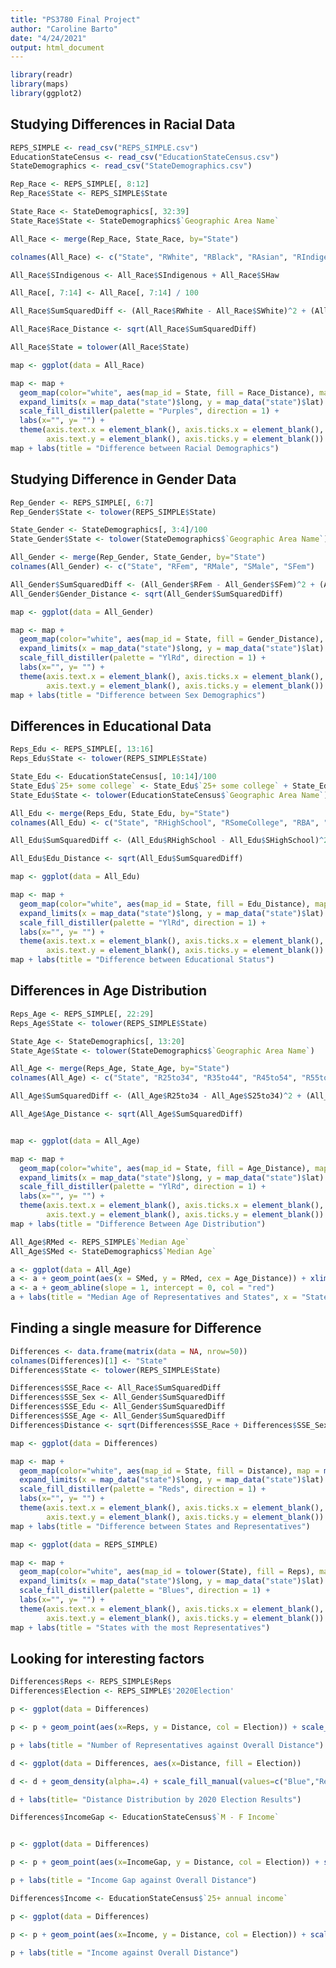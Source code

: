 ---
title: "PS3780 Final Project"
author: "Caroline Barto"
date: "4/24/2021"
output: html_document
---

```{r setup, include=FALSE}
library(readr)
library(maps)
library(ggplot2)
```


## Studying Differences in Racial Data

```{r}

REPS_SIMPLE <- read_csv("REPS_SIMPLE.csv")
EducationStateCensus <- read_csv("EducationStateCensus.csv")
StateDemographics <- read_csv("StateDemographics.csv")

Rep_Race <- REPS_SIMPLE[, 8:12]
Rep_Race$State <- REPS_SIMPLE$State

State_Race <- StateDemographics[, 32:39]
State_Race$State <- StateDemographics$`Geographic Area Name`

All_Race <- merge(Rep_Race, State_Race, by="State")

colnames(All_Race) <- c("State", "RWhite", "RBlack", "RAsian", "RIndigenous", "RHispanic", "SHispanic", "SWhite", "SBlack", "SIndigenous", "SAsian", "SHaw", "SOther", "SMixed")

All_Race$SIndigenous <- All_Race$SIndigenous + All_Race$SHaw

All_Race[, 7:14] <- All_Race[, 7:14] / 100

All_Race$SumSquaredDiff <- (All_Race$RWhite - All_Race$SWhite)^2 + (All_Race$RBlack - All_Race$SBlack)^2 + (All_Race$RAsian - All_Race$SAsian)^2 + (All_Race$RIndigenous - All_Race$SIndigenous)^2 + (All_Race$RHispanic - All_Race$SHispanic)^2 

All_Race$Race_Distance <- sqrt(All_Race$SumSquaredDiff)

All_Race$State = tolower(All_Race$State)

map <- ggplot(data = All_Race)

map <- map +
  geom_map(color="white", aes(map_id = State, fill = Race_Distance), map = map_data("state"), show.legend = TRUE) +
  expand_limits(x = map_data("state")$long, y = map_data("state")$lat) +
  scale_fill_distiller(palette = "Purples", direction = 1) +
  labs(x="", y= "") +
  theme(axis.text.x = element_blank(), axis.ticks.x = element_blank(),
        axis.text.y = element_blank(), axis.ticks.y = element_blank())
map + labs(title = "Difference between Racial Demographics")


```

## Studying Difference in Gender Data
```{r}
Rep_Gender <- REPS_SIMPLE[, 6:7]
Rep_Gender$State <- tolower(REPS_SIMPLE$State)

State_Gender <- StateDemographics[, 3:4]/100
State_Gender$State <- tolower(StateDemographics$`Geographic Area Name`)

All_Gender <- merge(Rep_Gender, State_Gender, by="State")
colnames(All_Gender) <- c("State", "RFem", "RMale", "SMale", "SFem")

All_Gender$SumSquaredDiff <- (All_Gender$RFem - All_Gender$SFem)^2 + (All_Gender$RMale - All_Gender$SMale)^2
All_Gender$Gender_Distance <- sqrt(All_Gender$SumSquaredDiff)

map <- ggplot(data = All_Gender)

map <- map +
  geom_map(color="white", aes(map_id = State, fill = Gender_Distance), map = map_data("state"), show.legend = TRUE) +
  expand_limits(x = map_data("state")$long, y = map_data("state")$lat) +
  scale_fill_distiller(palette = "YlRd", direction = 1) +
  labs(x="", y= "") +
  theme(axis.text.x = element_blank(), axis.ticks.x = element_blank(),
        axis.text.y = element_blank(), axis.ticks.y = element_blank())
map + labs(title = "Difference between Sex Demographics")

```

## Differences in Educational Data

```{r}

Reps_Edu <- REPS_SIMPLE[, 13:16]
Reps_Edu$State <- tolower(REPS_SIMPLE$State)

State_Edu <- EducationStateCensus[, 10:14]/100
State_Edu$`25+ some college` <- State_Edu$`25+ some college` + State_Edu$`25+ AS`
State_Edu$State <- tolower(EducationStateCensus$`Geographic Area Name`)

All_Edu <- merge(Reps_Edu, State_Edu, by="State")
colnames(All_Edu) <- c("State", "RHighSchool", "RSomeCollege", "RBA", "RMAorHigher", "SHighSchool", "SSomeCollege", "SAS", "SBA", "SMAorHigher")

All_Edu$SumSquaredDiff <- (All_Edu$RHighSchool - All_Edu$SHighSchool)^2 + (All_Edu$RSomeCollege - All_Edu$SSomeCollege)^2 + (All_Edu$RBA - All_Edu$SBA)^2 + (All_Edu$RMAorHigher - All_Edu$SMAorHigher)^2

All_Edu$Edu_Distance <- sqrt(All_Edu$SumSquaredDiff)

map <- ggplot(data = All_Edu)

map <- map +
  geom_map(color="white", aes(map_id = State, fill = Edu_Distance), map = map_data("state"), show.legend = TRUE) +
  expand_limits(x = map_data("state")$long, y = map_data("state")$lat) +
  scale_fill_distiller(palette = "YlRd", direction = 1) +
  labs(x="", y= "") +
  theme(axis.text.x = element_blank(), axis.ticks.x = element_blank(),
        axis.text.y = element_blank(), axis.ticks.y = element_blank())
map + labs(title = "Difference between Educational Status")

```

## Differences in Age Distribution

```{r}
Reps_Age <- REPS_SIMPLE[, 22:29]
Reps_Age$State <- tolower(REPS_SIMPLE$State)

State_Age <- StateDemographics[, 13:20]
State_Age$State <- tolower(StateDemographics$`Geographic Area Name`)

All_Age <- merge(Reps_Age, State_Age, by="State")
colnames(All_Age) <- c("State", "R25to34", "R35to44", "R45to54", "R55to59", "R60to64", "R65to74", "R75to84", "R85Over", "S25to34", "S35to44", "S45to54", "S55to59", "S60to64", "S65to74", "S75to84", "S85Over")

All_Age$SumSquaredDiff <- (All_Age$R25to34 - All_Age$S25to34)^2 + (All_Age$R35to44 - All_Age$S35to44)^2  + (All_Age$R45to54 - All_Age$S45to54)^2  + (All_Age$R55to59 - All_Age$S55to59)^2 + (All_Age$R60to64 - All_Age$S60to64)^2 + (All_Age$R65to74 - All_Age$S65to74)^2 + (All_Age$R75to84 - All_Age$S75to84)^2 + (All_Age$R85Over - All_Age$S85Over)^2

All_Age$Age_Distance <- sqrt(All_Age$SumSquaredDiff)


map <- ggplot(data = All_Age)

map <- map +
  geom_map(color="white", aes(map_id = State, fill = Age_Distance), map = map_data("state"), show.legend = TRUE) +
  expand_limits(x = map_data("state")$long, y = map_data("state")$lat) +
  scale_fill_distiller(palette = "YlRd", direction = 1) +
  labs(x="", y= "") +
  theme(axis.text.x = element_blank(), axis.ticks.x = element_blank(),
        axis.text.y = element_blank(), axis.ticks.y = element_blank())
map + labs(title = "Difference Between Age Distribution")

All_Age$RMed <- REPS_SIMPLE$`Median Age`
All_Age$SMed <- StateDemographics$`Median Age`

a <- ggplot(data = All_Age)
a <- a + geom_point(aes(x = SMed, y = RMed, cex = Age_Distance)) + xlim(30, 50) + ylim(30, 80)
a <- a + geom_abline(slope = 1, intercept = 0, col = "red") 
a + labs(title = "Median Age of Representatives and States", x = "State Median Age", y = "Representatives Median Age")


```


## Finding a single measure for Difference

```{r}
Differences <- data.frame(matrix(data = NA, nrow=50))
colnames(Differences)[1] <- "State"
Differences$State <- tolower(REPS_SIMPLE$State)

Differences$SSE_Race <- All_Race$SumSquaredDiff
Differences$SSE_Sex <- All_Gender$SumSquaredDiff
Differences$SSE_Edu <- All_Gender$SumSquaredDiff
Differences$SSE_Age <- All_Gender$SumSquaredDiff
Differences$Distance <- sqrt(Differences$SSE_Race + Differences$SSE_Sex + Differences$SSE_Edu + Differences$SSE_Age)

map <- ggplot(data = Differences)

map <- map +
  geom_map(color="white", aes(map_id = State, fill = Distance), map = map_data("state"), show.legend = TRUE) +
  expand_limits(x = map_data("state")$long, y = map_data("state")$lat) +
  scale_fill_distiller(palette = "Reds", direction = 1) +
  labs(x="", y= "") +
  theme(axis.text.x = element_blank(), axis.ticks.x = element_blank(),
        axis.text.y = element_blank(), axis.ticks.y = element_blank())
map + labs(title = "Difference between States and Representatives")
```


```{r}

map <- ggplot(data = REPS_SIMPLE)

map <- map +
  geom_map(color="white", aes(map_id = tolower(State), fill = Reps), map = map_data("state"), show.legend = TRUE) +
  expand_limits(x = map_data("state")$long, y = map_data("state")$lat) +
  scale_fill_distiller(palette = "Blues", direction = 1) +
  labs(x="", y= "") +
  theme(axis.text.x = element_blank(), axis.ticks.x = element_blank(),
        axis.text.y = element_blank(), axis.ticks.y = element_blank())
map + labs(title = "States with the most Representatives")
```

## Looking for interesting factors

```{r}
Differences$Reps <- REPS_SIMPLE$Reps
Differences$Election <- REPS_SIMPLE$'2020Election'

p <- ggplot(data = Differences)

p <- p + geom_point(aes(x=Reps, y = Distance, col = Election)) + scale_color_manual(values=c("Blue","Red"))

p + labs(title = "Number of Representatives against Overall Distance")

```


```{r}
d <- ggplot(data = Differences, aes(x=Distance, fill = Election))

d <- d + geom_density(alpha=.4) + scale_fill_manual(values=c("Blue","Red"))

d + labs(title= "Distance Distribution by 2020 Election Results")

```


```{r}
Differences$IncomeGap <- EducationStateCensus$`M - F Income`


p <- ggplot(data = Differences)

p <- p + geom_point(aes(x=IncomeGap, y = Distance, col = Election)) + scale_color_manual(values=c("Blue","Red"))

p + labs(title = "Income Gap against Overall Distance")


```

```{r}
Differences$Income <- EducationStateCensus$`25+ annual income`

p <- ggplot(data = Differences)

p <- p + geom_point(aes(x=Income, y = Distance, col = Election)) + scale_color_manual(values=c("Blue","Red"))

p + labs(title = "Income against Overall Distance")


```